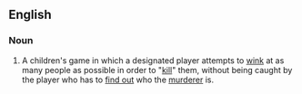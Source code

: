 ==English==

===Noun===
{{en-noun|-}}

# {{label|en|games}} A children's game in which a designated player attempts to [[wink]] at as many people as possible in order to "[[kill]]" them, without being caught by the player who has to [[find out]] who the [[murderer]] is.
